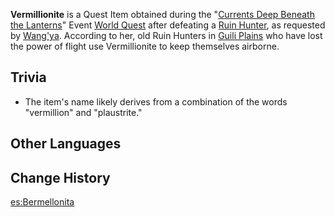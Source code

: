 {{See also|Azurite}}
{{Item Infobox
|id           = 100238
|image        = Item Vermillionite.png
|type         = Quest Items
|description  = A piece of plaustrite plucked from a [[Ruin Hunter]]. It has a rather unique color and is, perchance, the Vermillionite that [[Wang'ya]] mentioned...
|source1      = Obtained during [[Currents Deep Beneath the Lanterns]]
}}
'''Vermillionite''' is a Quest Item obtained during the "[[Currents Deep Beneath the Lanterns]]" Event [[World Quest]] after defeating a [[Ruin Hunter]], as requested by [[Wang'ya]]. According to her, old Ruin Hunters in [[Guili Plains]] who have lost the power of flight use Vermillionite to keep themselves airborne.

==Trivia==
* The item's name likely derives from a combination of the words "vermillion" and "plaustrite."

==Other Languages==
{{Other Languages
|en      = Vermillionite
|zhs     = 霞生石
|zhs_rm  = Xiǎshēngshí
|zht     = 霞生石
|zht_rm  = Xiǎshēngshí
|zh_tl   = Rose-Sky Rock
|ja      = 霞生石
|ja_rm   = Kasumi Iki'ishi{{Assumed}}
|ja_tl   = 
|ko      = 하생석
|ko_rm   = 
|ko_tl   = 
|es      = Bermellonita
|es_tl   = 
|fr      = Vermillionite
|ru      = Вермилионит
|ru_tl   = 
|th      = Vermillionite
|vi      = Hà Sinh Thạch
|vi_tl   = 
|de      = Cinnabarit
|de_tl   = Vermillionite
|id      = Vermillionite
|pt      = Vermillionite
}}

==Change History==
{{Change History|1.3}}

[[es:Bermellonita]]